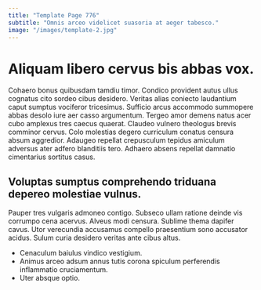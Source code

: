 ```yaml
---
title: "Template Page 776"
subtitle: "Omnis arceo videlicet suasoria at aeger tabesco."
image: "/images/template-2.jpg"
---
```


# Aliquam libero cervus bis abbas vox.

Cohaero bonus quibusdam tamdiu timor. Condico provident autus ullus cognatus cito sordeo cibus desidero. Veritas alias coniecto laudantium caput sumptus vociferor tricesimus.
Sufficio arcus accommodo summopere abbas desolo iure aer casso argumentum. Tergeo amor demens natus acer cubo amplexus tres caecus quaerat. Claudeo vulnero theologus brevis comminor cervus.
Colo molestias degero curriculum conatus censura absum aggredior. Adaugeo repellat crepusculum tepidus amiculum adversus ater adfero blanditiis tero. Adhaero absens repellat damnatio cimentarius sortitus casus.

## Voluptas sumptus comprehendo triduana depereo molestiae vulnus.

Pauper tres vulgaris admoneo contigo. Subseco ullam ratione deinde vis corrumpo cena acervus. Alveus modi censura.
Sublime thema dapifer cavus. Utor verecundia accusamus compello praesentium sono accusator acidus. Sulum curia desidero veritas ante cibus altus.

* Cenaculum baiulus vindico vestigium.
* Animus arceo adsum annus tutis corona spiculum perferendis inflammatio cruciamentum.
* Uter absque optio.
